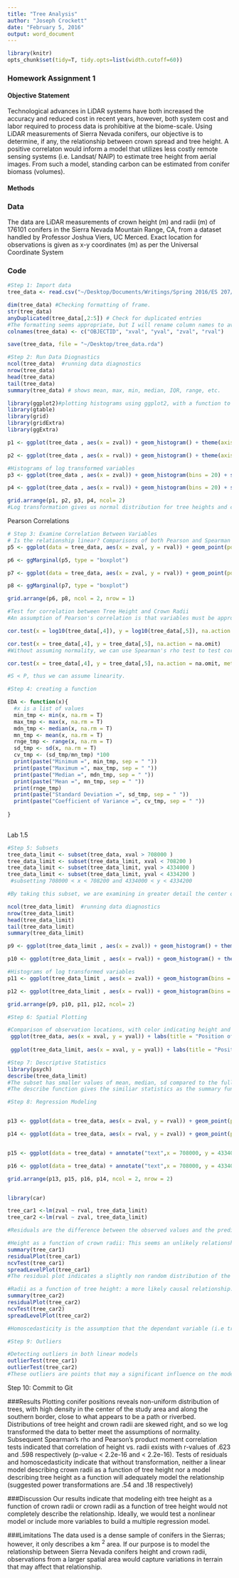 ```yaml
---
title: "Tree Analysis"
author: "Joseph Crockett"
date: "February 5, 2016"
output: word_document
---
```

```r
library(knitr)
opts_chunk$set(tidy=T, tidy.opts=list(width.cutoff=60))
```
### Homework Assignment 1

#### Objective Statement
Technological advances in LiDAR systems have both increased the accuracy and reduced cost in recent years, however, both system cost and labor required to process data is prohibitive at the biome-scale.  Using LiDAR measurements of Sierra Nevada conifers, our objective is to determine, if any, the relationship between crown spread and tree height.  A positive correlaton would inform a model that utilizes less costly remote sensing systems (i.e. Landsat/ NAIP) to estimate tree height from aerial images.  From such a model, standing carbon can be estimated from conifer biomass (volumes).

#### Methods


### Data

The data are LiDAR measurements of crown height (m) and radii (m) of 176101 conifers in the Sierra Nevada Mountain Range, CA, from a dataset handled by Professor Joshua Viers, UC Merced. Exact location for observations is given as x-y coordinates (m) as per the Universal Coordinate System

### Code

```r
#Step 1: Import data
tree_data <- read.csv("~/Desktop/Documents/Writings/Spring 2016/ES 207/Labs/Lab1/Trees.csv", header = T)  #load LiDAR tree measurements into local environment data frame 

dim(tree_data) #Checking formatting of frame.
str(tree_data)
anyDuplicated(tree_data[,2:5]) # Check for duplicated entries
#The formatting seems appropriate, but I will rename column names to avoid conflicts.
colnames(tree_data) <- c("OBJECTID", "xval", "yval", "zval", "rval")

save(tree_data, file = "~/Desktop/tree_data.rda")
```


```r

#Step 2: Run Data Diognastics
ncol(tree_data)  #running data diagnostics
nrow(tree_data)
head(tree_data)
tail(tree_data)
summary(tree_data) # shows mean, max, min, median, IQR, range, etc. 

library(ggplot2)#plotting histograms using ggplot2, with a function to plot multiple graphs
library(gtable)
library(grid)
library(gridExtra)
library(ggExtra)

p1 <- ggplot(tree_data , aes(x = zval)) + geom_histogram() + theme(axis.text.x =  element_blank()) + labs(title = "Tree Heights (m)",size = .5)

p2 <- ggplot(tree_data , aes(x = rval)) + geom_histogram() + theme(axis.title.y = element_blank()) + labs(title = "Crown Radii (m)",size = .5)

#Histograms of log transformed variables
p3 <- ggplot(tree_data , aes(x = zval)) + geom_histogram(bins = 20) + scale_x_log10() + labs(title = "Tree Heights)", x = "log10 z(m)", size = .5)

p4 <- ggplot(tree_data , aes(x = rval)) + geom_histogram(bins = 20) + scale_x_log10()+ theme(axis.title.y = element_blank()) +labs(title = "Crown Radii", x = "log10 r(m)", size = .5)

grid.arrange(p1, p2, p3, p4, ncol= 2)
#Log transformation gives us normal distribution for tree heights and crown radii.
```


Pearson Correlations
```r
# Step 3: Examine Correlation Between Variables
# Is the relationship linear? Comparisons of both Pearson and Spearman's rho can reveal linear vs monotonic relationships.
p5 <- ggplot(data = tree_data, aes(x = zval, y = rval)) + geom_point(position = "jitter", size = .5) + geom_smooth(method = glm)+ labs( title = "Tree Height vs. Crown Radii", x = "Tree Height (m)", y = "Crown Radii (m)",size = .5)

p6 <- ggMarginal(p5, type = "boxplot")

p7 <- ggplot(data = tree_data, aes(x = zval, y = rval)) + geom_point(position = "jitter", size = .5) + geom_smooth(method = glm) + scale_x_log10() + labs( title = "Transformed Tree Height vs. Crown Radii", x = "Tree Height log10(m)", y = "Crown Radii log10(m)",size = .5)

p8 <- ggMarginal(p7, type = "boxplot")

grid.arrange(p6, p8, ncol = 2, nrow = 1)

#Test for correlation between Tree Height and Crown Radii
#An assumption of Pearson's correlation is that variables must be approximately normally distributed, so log transformation will ensure that this assumption is held.

cor.test(x = log10(tree_data[,4]), y = log10(tree_data[,5]), na.action = na.omit)

cor.test(x = tree_data[,4], y = tree_data[,5], na.action = na.omit)
#Without assuming normality, we can use Spearman's rho test to test correlation between non-parametric variables

cor.test(x = tree_data[,4], y = tree_data[,5], na.action = na.omit, method = "spearman")

#S < P, thus we can assume linearity.
```


```r
#Step 4: creating a function

EDA <- function(x){
  #x is a list of values
  min_tmp <- min(x, na.rm = T)
  max_tmp <- max(x, na.rm = T)
  mdn_tmp <- median(x, na.rm = T)
  mn_tmp <- mean(x, na.rm = T)
  rnge_tmp <- range(x, na.rm = T)
  sd_tmp <- sd(x, na.rm = T)
  cv_tmp <- (sd_tmp/mn_tmp) *100
  print(paste("Minimum =", min_tmp, sep = " "))
  print(paste("Maximum =", max_tmp, sep = " "))
  print(paste("Median =", mdn_tmp, sep = " "))
  print(paste("Mean =", mn_tmp, sep = " "))
  print(rnge_tmp)
  print(paste("Standard Deviation =", sd_tmp, sep = " "))
  print(paste("Coefficient of Variance =", cv_tmp, sep = " "))   
  
}
      
```

Lab 1.5

```r
#Step 5: Subsets
tree_data_limit <- subset(tree_data, xval > 708000 )
tree_data_limit <- subset(tree_data_limit, xval < 708200 )
tree_data_limit <- subset(tree_data_limit, yval > 4334000 )
tree_data_limit <- subset(tree_data_limit, yval < 4334200 )
 #subsetting 708000 < x < 708200 and 4334000 < y < 4334200

#By taking this subset, we are examining in greater detail the center of the study area, where we earlier noted a greater concentration of observations.

ncol(tree_data_limit)  #running data diagnostics
nrow(tree_data_limit)
head(tree_data_limit)
tail(tree_data_limit)
summary(tree_data_limit)

p9 <- ggplot(tree_data_limit , aes(x = zval)) + geom_histogram() + theme(axis.text.x =  element_blank()) + labs(title = "Tree Heights (m)",size = .5)

p10 <- ggplot(tree_data_limit , aes(x = rval)) + geom_histogram() + theme(axis.title.y = element_blank()) + labs(title = "Crown Radii (m)",size = .5)

#Histograms of log transformed variables
p11 <- ggplot(tree_data_limit , aes(x = zval)) + geom_histogram(bins = 20) + scale_x_log10() + labs(title = "Tree Heights)", x = "log10 z(m)", size = .5)

p12 <- ggplot(tree_data_limit , aes(x = rval)) + geom_histogram(bins = 20) + scale_x_log10()+ theme(axis.title.y = element_blank()) +labs(title = "Crown Radii", x = "log10 r(m)", size = .5)

grid.arrange(p9, p10, p11, p12, ncol= 2)

```

```r
#Step 6: Spatial Plotting

#Comparison of observation locations, with color indicating height and dot size indicating crown radii
 ggplot(tree_data, aes(x = xval, y = yval)) + labs(title = "Position of Sierra Nevada Conifers, LiDAR Scan", x = NULL, y = NULL,size = .5) + theme_bw() + geom_point(aes(size = rval, color = zval), alpha = 9/10, position = "jitter")
                                                                
 ggplot(tree_data_limit, aes(x = xval, y = yval)) + labs(title = "Position of Sierra Nevada Conifers, LiDAR Scan, Subset", x = NULL, y = NULL,size = .5) + theme_bw()  + geom_point(aes(size = rval, color = zval), alpha = 9/10, position = "jitter")

```

```r
#Step 7: Descriptive Statistics
library(psych)
describe(tree_data_limit)
#The subset has smaller values of mean, median, sd compared to the full dataset.  Standard error has increased.  The minimum conifer height is the same in the subset, but maximum height and minimum and maximum crown radii have contracted.
#The describe function gives the similiar statistics as the summary function (min, max, etc.), and includes skew, kurtosis, standard deviation, standard error, trimmed mean (dropped top and bottom percentage), and absolute deviation from the median.  Describe does not include the quartiles as summary does.
```
```r
#Step 8: Regression Modeling


p13 <- ggplot(data = tree_data, aes(x = zval, y = rval)) + geom_point(position = "jitter", size = .5) + geom_smooth(method = lm)+ labs( title = "Tree Height vs. Crown Radii", x = "Tree Height (m)", y = "Crown Radii (m)",size = .5)

p14 <- ggplot(data = tree_data, aes(x = rval, y = zval)) + geom_point(position = "jitter", size = .5) + geom_smooth(method = lm)+ labs( title = "Crown Radii vs. Tree Height", x = "Crown Radii (m)", y = "Tree Height (m)",size = .5)


p15 <- ggplot(data = tree_data) + annotate("text",x = 708000, y = 4334000, label = "RVAL", size = 12) + theme_bw() + theme(axis.title = element_blank(), axis.ticks = element_blank(), axis.text.y = element_blank(), axis.text.x = element_blank()) 

p16 <- ggplot(data = tree_data) + annotate("text",x = 708000, y = 4334000, label = "ZVAL", size = 12) + theme_bw() + theme(axis.title = element_blank(), axis.ticks = element_blank(), axis.text.y = element_blank(), axis.text.x = element_blank()) 

grid.arrange(p13, p15, p16, p14, ncol = 2, nrow = 2)


library(car)

tree_car1 <-lm(zval ~ rval, tree_data_limit)
tree_car2 <-lm(rval ~ zval, tree_data_limit)

#Residuals are the difference between the observed values and the predicted values, i.e between the linear model we predicted and the observation at that x value.  

#Height as a function of crown radii: This seems an unlikely relationship, though useful if our purpose is to model biomass using radii
summary(tree_car1)
residualPlot(tree_car1)
ncvTest(tree_car1)
spreadLevelPlot(tree_car1)
#The residual plot indicates a slightly non random distribution of the residuals.  Without transformation of the variables, a linear model may not be applicable.

#Radii as a function of tree height: a more likely causal relationship.
summary(tree_car2)
residualPlot(tree_car2)
ncvTest(tree_car2)
spreadLevelPlot(tree_car2)

#Homoscedasticity is the assumption that the dependant variable (i.e tree height) influences with similar variance the independent variable across the range of values. As we can see, our subsetted data (comparable to the full dataset), do not exhibit full homoscedascity, and the spread level plot suggests a power transformation to rectify this.

```
```r
#Step 9: Outliers

#Detecting outliers in both linear models
outlierTest(tree_car1)
outlierTest(tree_car2)
#These outliers are points that may a significant influence on the model despite their abnormal distance from other observations.  The outliers in the data could be explained by equipment error; strong resource competetion in an area resulting in tall trees with narrow crowns; little resource competition resulting in wide crowns and relatively short trunks; differences in tree species; or conifers that suffered some sort of disturbance that reduced crown radii or height
```

Step 10: Commit to Git

###Results
Plotting conifer positions reveals non-uniform distribution of trees, with high density in the center of the study area and along the southern border, close to what appears to be a path or riverbed. Distributions of tree height and crown radii are skewed right, and so we log transformed the data to better meet the assumptions of normality. Subsequent  Spearman's rho and Pearson's product moment correlation tests indicated that correlation of height vs. radii exists with r-values of .623 and .598 respectively (p-value < 2.2e-16 and < 2.2e-16).  Tests of residuals and homoscedasticity indicate that without transformation, neither a linear model describing crown radii as a function of tree height nor a model describing tree height as a function will adequately model the relationship (suggested power transformations are .54 and .18 respectively)

###Discussion
Our results indicate that modeling eith tree height as a function of crown radii or crown radii as a function of tree height would not completely describe the relationship.  Ideally, we would test a nonlinear model or include more variables to build a multiple regression model.  


###Limitations
The data used is a dense sample of conifers in the Sierras; however, it only describes a km ^2^ area.  If our purpose is to model the relationship between Sierra Nevada conifers height and crown radii, observations from a larger spatial area would capture variations in terrain that may affect that relationship.
